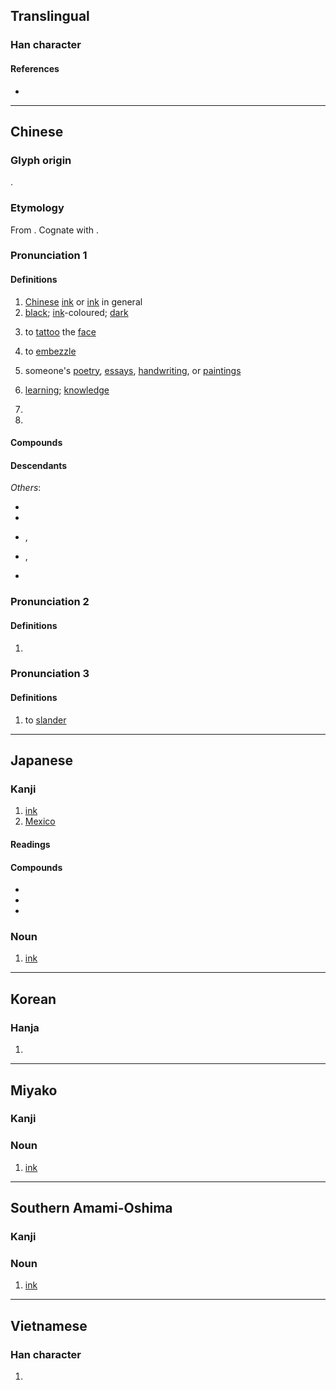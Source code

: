 {{character info/new}}
==Translingual==

===Han character===
{{Han char|rn=32|rad=土|as=12|asj=11|sn=15|snj=14|four=60104|canj=WGFG|ids=⿱黑土(GTHKV), ⿱黒土(J)}}

====References====
* {{Han ref|kx=0238.400|dkj=05469|dj=0478.020|hdz=10487.030|uh=58A8|ud=22696|bh=BEA5|bd=48805}}

----

==Chinese==
{{zh-forms}}

===Glyph origin===
{{Han etym}}
{{Han compound|黑|土|ls=psc|c1=p|c2=s|t2=soil}}.

===Etymology===
From {{inh|zh|sit-pro|*s-maŋ ~ s-mak}}. Cognate with {{och-l|黑|black}}.

===Pronunciation 1===
{{zh-pron
|m=mò
|c=mak6
|h=pfs=me̍t
|md=mĕ̤k
|mn=qz:bia̍k/tw,xm,zz:be̍k/ba̍k
|mn_note=bia̍k/be̍k - literary; ba̍k - vernacular
|mn-t=bhag8
|w=5meq
|mc=y
|oc=y
|cat=n,v,a,pn
}}

====Definitions====
{{zh-hanzi}}

# [[Chinese]] [[ink]] or [[ink]] in general
# [[black]]; [[ink]]-coloured; [[dark]]
# {{lb|zh|historical}} to [[tattoo]] the [[face]]
# {{lb|zh|figurative}} to [[embezzle]]
# {{lb|zh|figurative}} someone's [[poetry]], [[essay]]s, [[handwriting]], or [[painting]]s
# {{lb|zh|figurative}} [[learning]]; [[knowledge]]
# {{zh-short|墨家|[[Mohism]]}}
# {{zh-short|墨西哥|[[Mexico]]}}

====Compounds====
{{zh-der|墨寶|墨筆|墨斗|墨斗魚|墨黑|墨鏡|墨綠|墨綠色|墨囊|墨水|墨西哥|墨魚|墨汁|別墨|即墨之戰|即墨侯|即墨縣|吃墨船兒|吸墨紙|和墨|喝墨水|嚼墨噴紙|大處落墨|奇異墨水|宿墨|尋行數墨|屠毒筆墨|弄筆墨|彩墨|徽墨|惜墨如金|惜墨法|㥏墨|托墨|文墨|斷紙餘墨|朱墨|朱墨本|朱墨爛然|松煙墨|楊墨|楮墨|毫飛墨噴|水墨|水墨畫|油墨|深墨|潑墨|潑墨人物|潑墨山水|濃墨|發墨|白墨|盟墨|眉如墨畫|石墨|研墨|破墨|破墨山水|硃墨|磨墨|程墨|積墨|筆耕墨耘|筆墨|筆墨官司|筆墨生涯|筆墨紙硯|簡策楮墨|粉白墨黑|粉墨|粉墨登場|紅墨|紅墨水|縗墨|繩墨|繩墨之言|翰墨|翰墨志|背繩墨|胸無點墨|舞文弄墨|茶墨|著墨/着墨|落墨|蘸墨|規矩繩墨|調墨弄筆|貪墨|貪墨之風|貪墨敗度|近朱近墨|遺墨|醉墨|闈墨|陳墨|隱顯墨水|風月筆墨|食墨|騷人墨客|墨分五色|墨刑|墨卷|墨吏|墨妖|墨妙|墨妝|墨子|墨守|墨守成法|墨守成規|墨客|墨家|墨床|墨廚|墨戲|墨晶|墨暈|墨杘|墨水匣|墨水池|墨水規|墨池筆塚|墨油|墨海|墨瀋|墨爾本|墨版|墨版版畫|墨玉|墨玉縣|墨痕|墨痴|墨盒|墨盪子|墨程|墨突|墨竹|墨索里尼|墨絰|墨線|墨義|墨翟|墨者|墨花|墨荷|墨蝶|墨西哥城|墨西哥灣|墨詔|墨豬|墨跡|墨選|墨鴉|墨墨}}

====Descendants====
{{CJKV||ぼく|묵|mặc}}
''Others'':
* {{desc|bor=1|id|bak}}
* {{desc|bor=1|km|មឹក||squid; ink}}
* {{desc|bor=1|lo|ມຶກ||ink; black}}, {{l|lo|ໝຶກ||sepia from cuttlefish; ink; black}}
* {{desc|bor=1|th|หมึก||ink}}, {{th-l|ปลาหมึก|cuttlefish}}
* {{desc|bor=1|vi|mực||cuttlefish; ink}}

===Pronunciation 2===
{{zh-pron
|m=méi
|cat=a
}}

====Definitions====
{{zh-hanzi}}

# {{zh-only|墨杘}}

===Pronunciation 3===
{{zh-pron
|m=mèi
|cat=v
}}

====Definitions====
{{zh-hanzi}}

# to [[slander]]

{{zh-cat|Intermediate|Writing}}

----

==Japanese==

===Kanji===
{{ja-kanji|grade=c|rs=土11}}

# [[ink]]
# [[Mexico]]

====Readings====
{{ja-readings
|goon=もく
|kanon=ぼく
|kun=すみ-
}}

====Compounds====
{{ja-kanjitab|すみ|yomi=k}}
* {{ja-l|墨客}}
* {{ja-r|墨汁|ぼくじゅう}}
* {{ja-l|墨絵}}

===Noun===
{{ja-noun|すみ}}

# [[ink]]

{{C|ja|Writing|sort=すみ}}

----

==Korean==

===Hanja===
{{ko-hanja|hangeul=묵}}

# {{rfdef|ko|sort=土11}}

----

==Miyako==
{{attention|mvi}}

===Kanji===
{{head|mvi|Han character|hiragana|っふぃ|romaji|ffi}}

===Noun===
{{head|mvi|noun|hiragana|っふぃ|romaji|ffi|sort=っふぃ}}

# [[ink]]

{{C|mvi|Writing|sort=っふぃ}}
----

==Southern Amami-Oshima==
{{attention|ams}}

===Kanji===
{{head|ams|Han character|hiragana|すぃみ|romaji|sïmi}}

===Noun===
{{head|ams|noun|hiragana|すぃみ|romaji|sïmi|sort=すぃみ}}

# [[ink]]

{{C|ams|Writing|sort=すぃみ}}
----

==Vietnamese==

===Han character===
{{vi-hantu|[[mặc]], [[mực]], [[mức]]|rs=土11}}

# {{rfdef|vi|sort=土11}}
